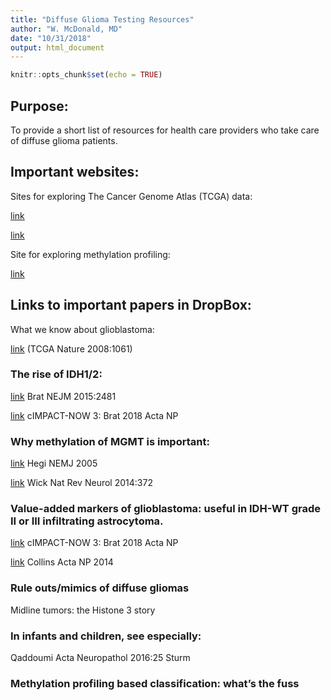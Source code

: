 ```yaml
---
title: "Diffuse Glioma Testing Resources"
author: "W. McDonald, MD"
date: "10/31/2018"
output: html_document
---
```


```r
knitr::opts_chunk$set(echo = TRUE)
```

## Purpose:

To provide a short list of resources for health care providers who take care of diffuse glioma patients.

## Important websites:
Sites for exploring The Cancer Genome Atlas (TCGA) data:

[link](http://www.cbioportal.org)

[link](http://firebrowse.org)

Site for exploring methylation profiling:

[link](https://www.molecularneuropathology.org/mnp)


## Links to important papers in DropBox:
What we know about glioblastoma:

[link](https://www.dropbox.com/s/or0sndekgttrs84/_Parsons-2008-An%20integrated%20genomi.pdf?dl=0)  (TCGA Nature 2008:1061) 

### The rise of IDH1/2:
[link](https://www.dropbox.com/s/wk0p2mhb9yol7ox/_Brat_NEJM2015.pdf?dl=0) Brat NEJM 2015:2481

[link](https://www.dropbox.com/s/u9pewa9gnxaheug/_Brat2018_Article_CIMPACT-NOWUpdate3Recommended.pdf?dl=0)  cIMPACT-NOW 3: Brat 2018 Acta NP 


### Why methylation of MGMT is important: 
[link](https://www.dropbox.com/s/paqv9ey72y3u0ih/_HegiMGMT_GBM_NEJM2005.pdf?dl=0)   Hegi NEMJ 2005

[link](https://www.dropbox.com/s/gmhh05iuxrwafnu/_Wick2014NatRevNeurol.pdf?dl=0) Wick Nat Rev Neurol 2014:372
   
### Value-added markers of glioblastoma: useful in IDH-WT grade II or III infiltrating astrocytoma. 

[link](https://www.dropbox.com/s/u9pewa9gnxaheug/_Brat2018_Article_CIMPACT-NOWUpdate3Recommended.pdf?dl=0) cIMPACT-NOW 3: Brat 2018 Acta NP

[link](https://www.dropbox.com/s/rm5aycdeq0zj752/_Collins-2014.pdf?dl=0) Collins Acta NP 2014
   
### Rule outs/mimics of diffuse gliomas 
Midline tumors: the Histone 3 story

### In infants and children, see especially:    
   Qaddoumi Acta Neuropathol 2016:25
   Sturm
   
### Methylation profiling based classification: what's the fuss


